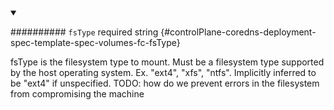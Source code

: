 
<details className="config-field" data-expandable="false" open>
<summary>

########## `fsType` <span className="config-field-required" data-required="false">required</span> <span className="config-field-type">string</span> <span className="config-field-default"></span> <span className="config-field-enum"></span> {#controlPlane-coredns-deployment-spec-template-spec-volumes-fc-fsType}

fsType is the filesystem type to mount.
Must be a filesystem type supported by the host operating system.
Ex. "ext4", "xfs", "ntfs". Implicitly inferred to be "ext4" if unspecified.
TODO: how do we prevent errors in the filesystem from compromising the machine

</summary>



</details>
